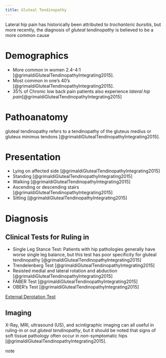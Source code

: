 ```yaml
---
title: Gluteal Tendinopathy
---
```


Lateral hip pain has historically been attributed to <i>trochanteric bursitis</i>, but more recently, the diagnosis of <i>gluteal tendinopathy</i> is believed to be a more common cause 

# Demographics

<ul>
    <li>More common in women 2.4-4:1 [@grimaldiGlutealTendinopathyIntegrating2015].</li>
    <li>Most common in one's 40's [@grimaldiGlutealTendinopathyIntegrating2015].</li>
    <li>35% of Chronic low back pain patients also experience <i>lateral hip pain</i>[@grimaldiGlutealTendinopathyIntegrating2015]</li>
</ul>

# Pathoanatomy

gluteal tendinopathy refers to a tendinopathy of the gluteus medius or gluteus minimus tendons [@grimaldiGlutealTendinopathyIntegrating2015].



# Presentation

<ul>
    <li>Lying on affected side [@grimaldiGlutealTendinopathyIntegrating2015]</li>
    <li>Standing [@grimaldiGlutealTendinopathyIntegrating2015]</li>
    <li>Walking [@grimaldiGlutealTendinopathyIntegrating2015]</li>
    <li>Ascending or descending stairs [@grimaldiGlutealTendinopathyIntegrating2015]</li>
    <li>Sitting [@grimaldiGlutealTendinopathyIntegrating2015]</li>
</ul>

# Diagnosis


## Clinical Tests for Ruling in

<ul>
    <li>Single Leg Stance Test: Patients with hip pathologies generally have worse single leg balance, but this test has poor specificity for gluteal tendinopathy [@grimaldiGlutealTendinopathyIntegrating2015]</li>
    <li>Trendelenberg Test [@grimaldiGlutealTendinopathyIntegrating2015]</li>
    <li>Resisted medial and lateral rotation and abduction [@grimaldiGlutealTendinopathyIntegrating2015]</li>
    <li>FABER Test [@grimaldiGlutealTendinopathyIntegrating2015]</li>
    <li>OBER's Test [@grimaldiGlutealTendinopathyIntegrating2015]</li>
</ul>

[External Derotation Test]({{< var ref-external-derotation-test.path >}})

## Imaging

X-Ray, MRI, ultrasound (US), and scintigraphic imaging can all useful in ruling-in or out <i>gluteal tendinopathy</i>, but it should be noted that signs of soft tissue pathology often occur in <i>non</i>-symptomatic hips [@grimaldiGlutealTendinopathyIntegrating2015].

note
